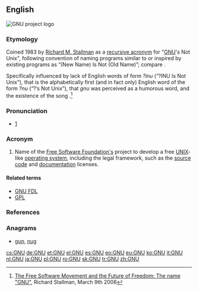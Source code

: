 {{also|Gnu|gnu|gnú}}
==English==
[[File:Heckert GNU white.svg|thumb|'''GNU''' project logo]]
{{wikipedia|GNU}}

===Etymology===
Coined 1983 by [[w:Richard M. Stallman|Richard M. Stallman]] as a [[recursive acronym]] for "[[w:GNU|GNU]]'s Not Unix", following convention of naming programs similar to or inspired by existing programs as “(New Name) Is Not (Old Name)”; compare {{w|Xinu}}.

Specifically influenced by lack of English words of form ''?inu'' (“?INU Is Not Unix”), that {{term|gnu|lang=en}} is the alphabetically first (and in fact only) English word of the form ''?nu'' (“?’s Not Unix”), that ''gnu'' was perceived as a humorous word, and the existence of the song ''{{w|The Gnu}}''.<ref>[http://fsfe.org/freesoftware/transcripts/rms-fs-2006-03-09.en.html#the-name-gnu The Free Software Movement and the Future of Freedom: The name "GNU"], Richard Stallman, March 9th 2006</ref>

===Pronunciation===
* {{IPA|/ɡəˈnuː/|lang=en}} [http://www.gnu.org/gnu/manifesto.html]

===Acronym===
{{head|en|acronym}}

# Name of the [[w:Free Software Foundation|Free Software Foundation's]] project to develop a free [[UNIX]]-like [[operating system]], including the legal framework, such as the [[source code]] and [[documentation]] licenses.

====Related terms====
* [[GNU FDL]]
* [[GPL]]

===References===
<references/>

===Anagrams===
* [[gun#English|gun]], [[nug#English|nug]]

[[cs:GNU]]
[[de:GNU]]
[[et:GNU]]
[[el:GNU]]
[[es:GNU]]
[[eo:GNU]]
[[eu:GNU]]
[[ko:GNU]]
[[it:GNU]]
[[nl:GNU]]
[[ja:GNU]]
[[pl:GNU]]
[[ro:GNU]]
[[sk:GNU]]
[[tr:GNU]]
[[zh:GNU]]